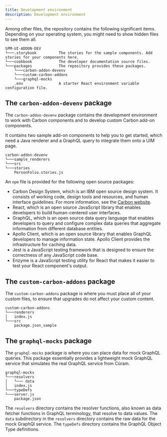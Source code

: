 ```yaml
---
title: Development environment
description: Development environment
---
```


Among other files, the repository contains the following significant items. Depending on your operating system, you might need to show hidden files to see them all.

```
SPM-UI-ADDON-DEV
└───.storybook          The stories for the sample components. Add stories for your components here.
└───cookbook            The developer documentation source files.
└───packages            The repository provides these packages.
    └───carbon-addon-devenv
    └───custom-carbon-addons
    └───graphql-mocks
    .env                A starter React environment variable configuration file.
```

## The `carbon-addon-devenv` package

The `carbon-addon-devenv` package contains the development environment to work with Carbon components and to develop custom Carbon add-on components.

It contains two sample add-on components to help you to get started, which need a Java renderer and a GraphQL query to integrate them onto a UIM page.

```
carbon-addon-devenv
└───sample_renderers
└───src
└───stories
    PersonFolio.stories.js
```

An `npm` file is provided for the following open source packages:

- Carbon Design System, which is an IBM open source design system. It consists of working code, design tools and resources, and human interface guidelines. For more information, see the [Carbon website](https://carbondesignsystem.com/).
- React, which is an open source JavaScript library that enables developers to build human-centered user interfaces.
- GraphQL, which is an open source data query language that enables developers to query and configure complex data queries that aggregate information from different database entities.
- Apollo Client, which is an open source library that enables GraphQL developers to manage information state. Apollo Client provides the infrastructure for caching data.
- Jest is a JavaScript testing framework that is designed to ensure the correctness of any JavaScript code base.
- Enzyme is a JavaScript testing utility for React that makes it easier to test your React component's output.

## The `custom-carbon-addons` package

The `custom-carbon-addons` package is where you must place all of your custom files, to ensure that upgrades do not affect your custom content.

```
custom-carbon-addons
└───renderers
│   index.js
└───src
    package.json_sample

```

## The `graphql-mocks` package

The `graphql-mocks` package is where you can place data for mock GraphQL queries. This package essentially provides a
lightweight mock GraphQL service that simulates the real GraphQL service from Cúram.

```
graphql-mocks
└───resolvers
│   └─── data
│   index.js
└───typeDefs
└───server.js
    package.json
```

The `resolvers` directory contains the resolver functions, also known as
data fetcher functions in GraphQL terminology, that resolve to data values. The `data` subdirectory in the `resolvers` directory contains the
raw data for the mock GraphQl service. The `typeDefs` directory contains the GraphQL Object Type definitions.

